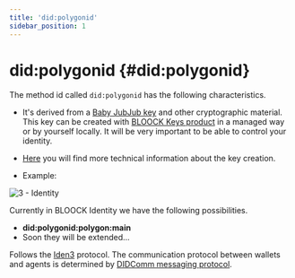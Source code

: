```yaml
---
title: 'did:polygonid'
sidebar_position: 1
---
```


# did:polygonid {#did:polygonid}

The method id called `did:polygonid` has the following characteristics.
- It's derived from a [Baby JubJub key](https://docs.iden3.io/publications/pdfs/Baby-Jubjub.pdf) and other cryptographic material. This key can be created with [BLOOCK Keys product](go_to_baby_jub_jub_keys_documentation) in a managed way or by yourself locally. It will be very important to be able to control your identity.
- [Here](https://github.com/iden3/go-iden3-crypto/tree/master/babyjub) you will find more technical information about the key creation.

- Example:

![3 - Identity](/static/docs/guides/identity/3-identity.png)

Currently in BLOOCK Identity we have the following possibilities.
- **did:polygonid:polygon:main**
- Soon they will be extended...

Follows the [Iden3](https://docs.iden3.io/) protocol. The communication protocol between wallets and agents is determined by [DIDComm messaging protocol](https://iden3-communication.io/).